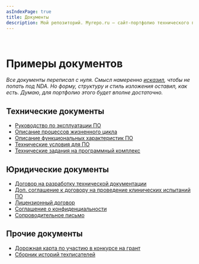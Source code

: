 ```yaml
---
asIndexPage: true
title: Документы
description: Мой репозиторий. Myrepo.ru – сайт-портфолио технического писателя
---
```


<br />

# Примеры документов
*Все документы переписал с нуля. Смысл намеренно [исказил](/portfolio/disclaimer.mdx), чтобы не попать под NDA. Но форму, структуру и стиль изложения оставил, как есть. Думаю, для портфолио этого будет вполне достаточно.*

## Технические документы

- [Руководство по эксплуатации ПО](./docs/rukovodstvo-po-ekspluatatsii-po.mdx)
- [Описание процессов жизненного цикла](./docs/opisaniye-protsessov-zhiznennogo-tsikla.mdx)
- [Описание функциональных характеристик ПО](./docs/opisaniye-funktsionalnykh-kharakteristik.mdx)
- [Технические условия для ПО](./docs/tekhnicheskiye-usloviya.mdx)
- [Технические задания на программный комплекс](./docs/tekhnicheskiye-zadaniya-na-programmnyy-kompleks.mdx)

## Юридические документы

- [Договор на разработку технической документации](https://drive.google.com/file/d/1mWDlv3rsMiPzGtQgjTyisWqu39tUjoz7/view?usp=share_link)
- [Доп. соглашение к договору на проведение клинических испытаний ПО](https://drive.google.com/file/d/1LtgEzN39jF89N_RTLl_A7JTaNZVOH1X-/view?usp=share_link)  
- [Лицензионный договор](./docs/obrazets-litsenzionnogo-dogovora.mdx)
- [Соглашение о конфиденциальности](https://drive.google.com/file/d/1iD13v6h418dl907kpD50I7YqdQ_k42NR/view?usp=share_link)  
- [Сопроводительное письмо](https://drive.google.com/file/d/1Xwc9n2IOcIFJMQ8yq5l-ru4iUblv0BV2/view?usp=share_link)

## Прочие документы

- [Дорожная карта по участию в конкурсе на грант](./docs/dorozhnaya-karta-po-uchastiyu-v-konkurse.mdx)
- [Сборник историй техписателей](./docs/sbornik-istoriy-tekhpisateley.mdx)
